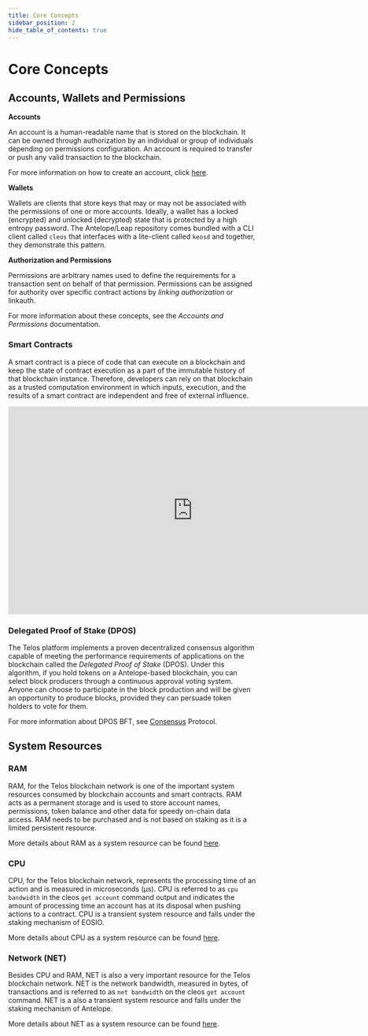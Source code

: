 ```yaml
---
title: Core Concepts
sidebar_position: 2
hide_table_of_contents: true
---
```


# Core Concepts

## Accounts, Wallets and Permissions

**Accounts**

An account is a human-readable name that is stored on the blockchain. It can be owned through authorization by an individual or group of individuals depending on permissions configuration. An account is required to transfer or push any valid transaction to the blockchain.

For more information on how to create an account, click [here](./accounts#creating-an-account).

**Wallets**

Wallets are clients that store keys that may or may not be associated with the permissions of one or more accounts. Ideally, a wallet has a locked (encrypted) and unlocked (decrypted) state that is protected by a high entropy password. The Antelope/Leap repository comes bundled with a CLI client called `cleos` that interfaces with a lite-client called `keosd` and together, they demonstrate this pattern.

**Authorization and Permissions**

Permissions are arbitrary names used to define the requirements for a transaction sent on behalf of that permission. Permissions can be assigned for authority over specific contract actions by _linking authorization_ or linkauth.

For more information about these concepts, see the _Accounts and Permissions_ documentation.

### Smart Contracts

A smart contract is a piece of code that can execute on a blockchain and keep the state of contract execution as a part of the immutable history of that blockchain instance. Therefore, developers can rely on that blockchain as a trusted computation environment in which inputs, execution, and the results of a smart contract are independent and free of external influence.

<iframe width="750" height="422" src="https://www.youtube.com/embed/_I0dUL4kpTg" title="What is a “Smart Contract”?" frameborder="0" allow="accelerometer; autoplay; clipboard-write; encrypted-media; gyroscope; picture-in-picture; web-share" allowfullscreen></iframe>

### Delegated Proof of Stake (DPOS)

The Telos platform implements a proven decentralized consensus algorithm capable of meeting the performance requirements of applications on the blockchain called the _Delegated Proof of Stake_ (DPOS). Under this algorithm, if you hold tokens on a Antelope-based blockchain, you can select block producers through a continuous approval voting system. Anyone can choose to participate in the block production and will be given an opportunity to produce blocks, provided they can persuade token holders to vote for them.

For more information about DPOS BFT, see [Consensus](../../overview/advanced/consensus) Protocol.

## System Resources

### RAM

RAM, for the Telos blockchain network is one of the important system resources consumed by blockchain accounts and smart contracts. RAM acts as a permanent storage and is used to store account names, permissions, token balance and other data for speedy on-chain data access. RAM needs to be purchased and is not based on staking as it is a limited persistent resource.

More details about RAM as a system resource can be found [here](https://developers.eos.io/manuals/eosio.contracts/latest/index/#ram).

### CPU

CPU, for the Telos blockchain network, represents the processing time of an action and is measured in microseconds (μs). CPU is referred to as `cpu bandwidth` in the cleos `get account` command output and indicates the amount of processing time an account has at its disposal when pushing actions to a contract. CPU is a transient system resource and falls under the staking mechanism of EOSIO.

More details about CPU as a system resource can be found [here](https://developers.eos.io/manuals/eosio.contracts/latest/index/#cpu).

### Network (NET)

Besides CPU and RAM, NET is also a very important resource for the Telos blockchain network. NET is the network bandwidth, measured in bytes, of transactions and is referred to as `net bandwidth` on the cleos `get account` command. NET is a also a transient system resource and falls under the staking mechanism of Antelope.

More details about NET as a system resource can be found [here](https://developers.eos.io/manuals/eosio.contracts/latest/index/#net).
